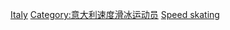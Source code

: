 [[Category:各國奧運競速滑冰運動員|Italy]]
[[Category:意大利速度滑冰运动员|Category:意大利速度滑冰运动员]]
[[Category:意大利冬季奥运运动员|Speed skating]]